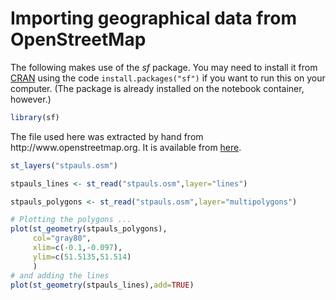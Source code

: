 # Importing geographical data from OpenStreetMap 


The following makes use of the *sf* package. You may need to install it from
[CRAN](https://cran.r-project.org/package=sf) using the code
`install.packages("sf")` if you want to run this on your computer. (The
package is already installed on the notebook container, however.)

```r
library(sf)
```

The file used here was extracted by hand from http://www.openstreetmap.org. It is available from [here](http://github.com/melff/dataman-r/raw/main/08-spatial-geographical-data/stpauls.osm).

```r
st_layers("stpauls.osm")
```

```r
stpauls_lines <- st_read("stpauls.osm",layer="lines")
```

```r
stpauls_polygons <- st_read("stpauls.osm",layer="multipolygons")
```

```r
# Plotting the polygons ...
plot(st_geometry(stpauls_polygons),
     col="gray80",
     xlim=c(-0.1,-0.097),
     ylim=c(51.5135,51.514)
     )
# and adding the lines
plot(st_geometry(stpauls_lines),add=TRUE)
```

